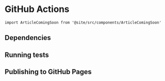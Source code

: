 # GitHub Actions

```mdx-code-block
import ArticleComingSoon from '@site/src/components/ArticleComingSoon'
```

<ArticleComingSoon />

## Dependencies

## Running tests

## Publishing to GitHub Pages
